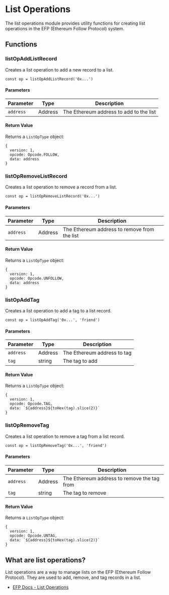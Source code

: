 # List Operations

The list operations module provides utility functions for creating list operations in the EFP (Ethereum Follow Protocol) system.

## Functions

### listOpAddListRecord

Creates a list operation to add a new record to a list.

```tsx
const op = listOpAddListRecord('0x...')
```

#### Parameters

| Parameter | Type    | Description                             |
| --------- | ------- | --------------------------------------- |
| `address` | Address | The Ethereum address to add to the list |

#### Return Value

Returns a `ListOpType` object:

```tsx
{
  version: 1,
  opcode: Opcode.FOLLOW,
  data: address
}
```

### listOpRemoveListRecord

Creates a list operation to remove a record from a list.

```tsx
const op = listOpRemoveListRecord('0x...')
```

#### Parameters

| Parameter | Type    | Description                                  |
| --------- | ------- | -------------------------------------------- |
| `address` | Address | The Ethereum address to remove from the list |

#### Return Value

Returns a `ListOpType` object:

```tsx
{
  version: 1,
  opcode: Opcode.UNFOLLOW,
  data: address
}
```

### listOpAddTag

Creates a list operation to add a tag to a list record.

```tsx
const op = listOpAddTag('0x...', 'friend')
```

#### Parameters

| Parameter | Type    | Description                 |
| --------- | ------- | --------------------------- |
| `address` | Address | The Ethereum address to tag |
| `tag`     | string  | The tag to add              |

#### Return Value

Returns a `ListOpType` object:

```tsx
{
  version: 1,
  opcode: Opcode.TAG,
  data: `${address}${toHex(tag).slice(2)}`
}
```

### listOpRemoveTag

Creates a list operation to remove a tag from a list record.

```tsx
const op = listOpRemoveTag('0x...', 'friend')
```

#### Parameters

| Parameter | Type    | Description                                 |
| --------- | ------- | ------------------------------------------- |
| `address` | Address | The Ethereum address to remove the tag from |
| `tag`     | string  | The tag to remove                           |

#### Return Value

Returns a `ListOpType` object:

```tsx
{
  version: 1,
  opcode: Opcode.UNTAG,
  data: `${address}${toHex(tag).slice(2)}`
}
```

## What are list operations?

List operations are a way to manage lists on the EFP (Ethereum Follow Protocol). They are used to add, remove, and tag records in a list.

- [EFP Docs - List Operations](https://docs.efp.app/design/list-ops/)
